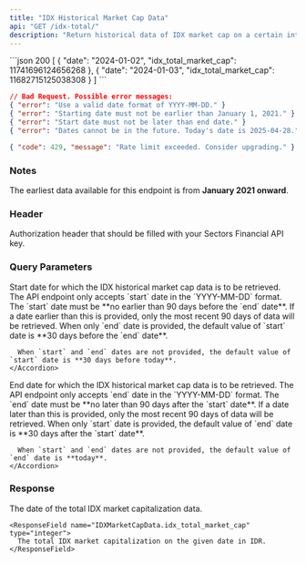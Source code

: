 ```yaml
---
title: "IDX Historical Market Cap Data"
api: "GET /idx-total/"
description: "Return historical data of IDX market cap on a certain interval (**up to 90 days**)"
---
```


<ResponseExample>
```json 200
[
  {
    "date": "2024-01-02",
    "idx_total_market_cap": 11741696124656268
  },
  {
    "date": "2024-01-03",
    "idx_total_market_cap": 11682715125038308
  }
]
```

```json 400
// Bad Request. Possible error messages:
{ "error": "Use a valid date format of YYYY-MM-DD." }
{ "error": "Starting date must not be earlier than January 1, 2021." }
{ "error": "Start date must not be later than end date." }
{ "error": "Dates cannot be in the future. Today's date is 2025-04-28." }
```

```json 429
{ "code": 429, "message": "Rate limit exceeded. Consider upgrading." }
```

</ResponseExample>

### Notes

The earliest data available for this endpoint is from **January 2021 onward**.

### Header

<ParamField header="Authorization" type="string" required>
  Authorization header that should be filled with your Sectors Financial API
  key.
</ParamField>

### Query Parameters

<ParamField query="start" type="string">
  Start date for which the IDX historical market cap data is to be
  retrieved.
  <AccordionGroup>
    <Accordion title="Format">
      The API endpoint only accepts `start` date in the `YYYY-MM-DD` format.
    </Accordion>
    <Accordion title="Earliest date">
      The `start` date must be **no earlier than 90 days before the `end`
      date**. If a date earlier than this is provided, only the most recent 90
      days of data will be retrieved.
    </Accordion>
    <Accordion title="Default value">
      When only `end` date is provided, the default value of `start` date is **30 days before the `end` date**.

      When `start` and `end` dates are not provided, the default value of `start` date is **30 days before today**.
    </Accordion>

  </AccordionGroup>
</ParamField>

<ParamField query="end" type="string">
  End date for which the IDX historical market cap data is to be
  retrieved.
  <AccordionGroup>
    <Accordion title="Format">
      The API endpoint only accepts `end` date in the `YYYY-MM-DD` format.
    </Accordion>
    <Accordion title="Latest date">
      The `end` date must be **no later than 90 days after the `start` date**.
      If a date later than this is provided, only the most recent 90 days of
      data will be retrieved.
    </Accordion>
    <Accordion title="Default value">
      When only `start` date is provided, the default value of `end` date is **30 days after the `start` date**.

      When `start` and `end` dates are not provided, the default value of `end` date is **today**.
    </Accordion>

  </AccordionGroup>
</ParamField>

### Response

<ResponseField name="payload" type="IDXMarketCapData[]">
  <Expandable title="properties">
    <ResponseField name="IDXMarketCapData.date" type="string">
      The date of the total IDX market capitalization data.
    </ResponseField>

    <ResponseField name="IDXMarketCapData.idx_total_market_cap" type="integer">
      The total IDX market capitalization on the given date in IDR.
    </ResponseField>

  </Expandable>
</ResponseField>
